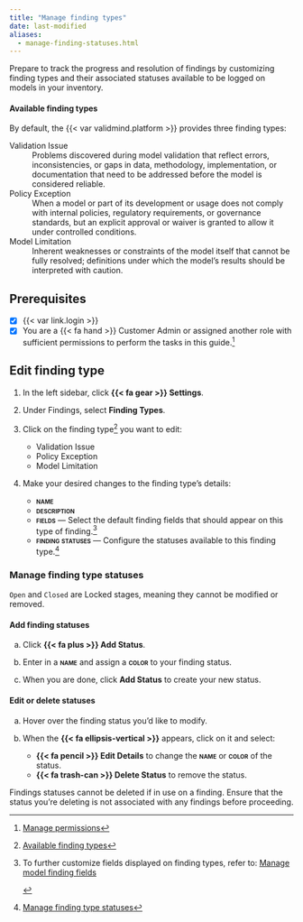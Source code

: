 ```yaml
---
title: "Manage finding types"
date: last-modified
aliases: 
  - manage-finding-statuses.html
---
```


Prepare to track the progress and resolution of findings by customizing finding types and their associated statuses available to be logged on models in your inventory.

#### Available finding types

By default, the {{< var validmind.platform >}} provides three finding types:

Validation Issue
: Problems discovered during model validation that reflect errors, inconsistencies, or gaps in data, methodology, implementation, or documentation that need to be addressed before the model is considered reliable.

Policy Exception
: When a model or part of its development or usage does not comply with internal policies, regulatory requirements, or governance standards, but an explicit approval or waiver is granted to allow it under controlled conditions.

Model Limitation
: Inherent weaknesses or constraints of the model itself that cannot be fully resolved; definitions under which the model's results should be interpreted with caution.

::: {.attn}

## Prerequisites

- [x] {{< var link.login >}}
- [x] You are a [{{< fa hand >}} Customer Admin]{.bubble} or assigned another role with sufficient permissions to perform the tasks in this guide.[^1]

:::

## Edit finding type

1. In the left sidebar, click **{{< fa gear >}} Settings**.

2. Under Findings, select **Finding Types**.

3. Click on the finding type[^2] you want to edit:

    - Validation Issue
    - Policy Exception
    - Model Limitation

4. Make your desired changes to the finding type's details:

    - **[name]{.smallcaps}**
    - **[description]{.smallcaps}**
    - **[fields]{.smallcaps}** — Select the default finding fields that should appear on this type of finding.[^3]
    - **[finding statuses]{.smallcaps}** — Configure the statuses available to this finding type.[^4]

### Manage finding type statuses

::: {.callout}
`Open` and `Closed` are [Locked]{.bubble} stages, meaning they cannot be modified or removed.

:::

::: {.panel-tabset}

#### Add finding statuses

a. Click **{{< fa plus >}} Add Status**.

b. Enter in a **[name]{.smallcaps}** and assign a **[color]{.smallcaps}** to your finding status.

c. When you are done, click **Add Status** to create your new status.

#### Edit or delete statuses

a. Hover over the finding status you'd like to modify.

b. When the **{{< fa ellipsis-vertical >}}** appears, click on it and select:

    - **{{< fa pencil >}} Edit Details** to change the **[name]{.smallcaps}** or **[color]{.smallcaps}** of the status.
    - [**{{< fa trash-can >}} Delete Status**]{.red} to remove the status.

::: {.callout-important title="Finding status deletion is permanent and cannot be undone."}

Findings statuses cannot be deleted if in use on a finding. Ensure that the status you're deleting is not associated with any findings before proceeding.
:::

:::


<!-- FOOTNOTES -->

[^1]: [Manage permissions](/guide/configuration/manage-permissions.qmd)

[^2]: [Available finding types](#available-finding-types)

[^3]:

    ::: {.callout title="Only default fields are available to be selected in this view."}
    To further customize fields displayed on finding types, refer to: [Manage model finding fields](manage-model-finding-fields.qmd)

    :::

[^4]: [Manage finding type statuses](#manage-finding-type-statuses)
